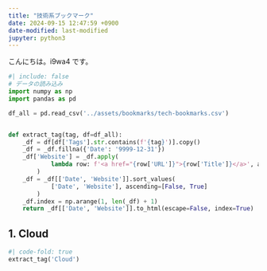 ```yaml
---
title: "技術系ブックマーク"
date: 2024-09-15 12:47:59 +0900
date-modified: last-modified
jupyter: python3
---
```


こんにちは。i9wa4 です。

```python
#| include: false
# データの読み込み
import numpy as np
import pandas as pd

df_all = pd.read_csv('../assets/bookmarks/tech-bookmarks.csv')


def extract_tag(tag, df=df_all):
    _df = df[df['Tags'].str.contains(f'{tag}')].copy()
    _df = _df.fillna({'Date': '9999-12-31'})
    _df['Website'] = _df.apply(
            lambda row: f'<a href="{row['URL']}">{row['Title']}</a>', axis=1
        )
    _df = _df[['Date', 'Website']].sort_values(
            ['Date', 'Website'], ascending=[False, True]
        )
    _df.index = np.arange(1, len(_df) + 1)
    return _df[['Date', 'Website']].to_html(escape=False, index=True)
```

## 1. Cloud

```python
#| code-fold: true
extract_tag('Cloud')
```
